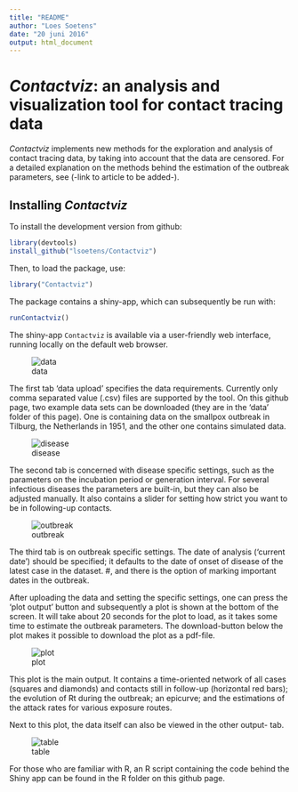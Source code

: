 ```yaml
---
title: "README"
author: "Loes Soetens"
date: "20 juni 2016"
output: html_document
---
```



*Contactviz*: an analysis and visualization tool for contact tracing data
=================================================
*Contactviz* implements new methods for the exploration and analysis of contact tracing data, by taking into account that the data are censored. For a detailed explanation on the methods behind the estimation of the outbreak parameters, see (-link to article to be added-).


Installing *Contactviz*
-------------
To install the development version from github:
```r
library(devtools)
install_github("lsoetens/Contactviz")
```


Then, to load the package, use:
```r
library("Contactviz")
```

The package contains a shiny-app, which can subsequently be run with:
```r
runContactviz()
```


The shiny-app `Contactviz` is  available via a user-friendly web interface, running locally on the default web browser.


![data](https://github.com/lsoetens/Contactviz/blob/master/Figs/input_tabs_2.PNG)


The first tab 'data upload'  specifies the data requirements. Currently only comma separated value (.csv) files are supported by the tool. On this github page, two example data sets can be downloaded (they are in the 'data' folder of this page). One is containing data on the smallpox outbreak in Tilburg, the Netherlands in 1951, and the other one contains simulated data. 


![disease](https://github.com/lsoetens/Contactviz/blob/master/Figs/Disease_specific_settings_2.PNG)


The second tab is concerned with disease specific settings, such as the parameters on the incubation period or generation interval. For several infectious diseases the parameters are built-in, but they can also be adjusted manually. It also contains a slider for setting how strict you want to be in following-up contacts. 


![outbreak](https://github.com/lsoetens/Contactviz/blob/master/Figs/Outbreak_specific_settings_2.PNG)


The third tab is on outbreak specific settings. The date of analysis ('current date') should be specified; it defaults to the date of onset of disease of the latest case in the dataset. 
#, and there is the option of marking important dates in the outbreak.

After uploading the data and setting the specific settings, one can press the 'plot output' button and subsequently a plot is shown at the bottom of the screen. It will take about 20 seconds for the plot to load, as it takes some time to estimate the outbreak parameters.
The download-button below the plot makes it possible to download the plot as a pdf-file. 


![plot](https://github.com/lsoetens/Contactviz/blob/master/Figs/Plot_output_2.PNG)


This plot is the main output. It contains a time-oriented network of all cases (squares and diamonds) and contacts still in follow-up (horizontal red bars); the evolution of Rt during the outbreak; an epicurve; and the estimations of the attack rates for various exposure routes.

Next to this plot, the data itself can also be viewed in the other output- tab.


![table](https://github.com/lsoetens/Contactviz/blob/master/Figs/Plot_data_table.PNG)

For those who are familiar with R, an R script containing the code behind the Shiny app can be found in the R folder on this github page. 
